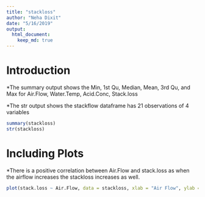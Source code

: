 ```yaml
---
title: "stackloss"
author: "Neha Dixit"
date: "5/16/2019"
output: 
  html_document:
    keep_md: true
---
```



# Introduction

*The summary output shows the Min, 1st Qu, Median, Mean, 3rd Qu, and Max for Air.Flow, Water.Temp, Acid.Conc, Stack.loss

*The str output shows the stackflow dataframe has 21 observations of 4 variables

```r
summary(stackloss)
str(stackloss)
```

# Including Plots

*There is a positive correlation between Air.Flow and stack.loss as when the airflow increases the stackloss increases as well.

```r
plot(stack.loss ~ Air.Flow, data = stackloss, xlab = "Air Flow", ylab = "Stack Loss", main = "Scatterplot of stack.loss vs. Air.Flow")
```


